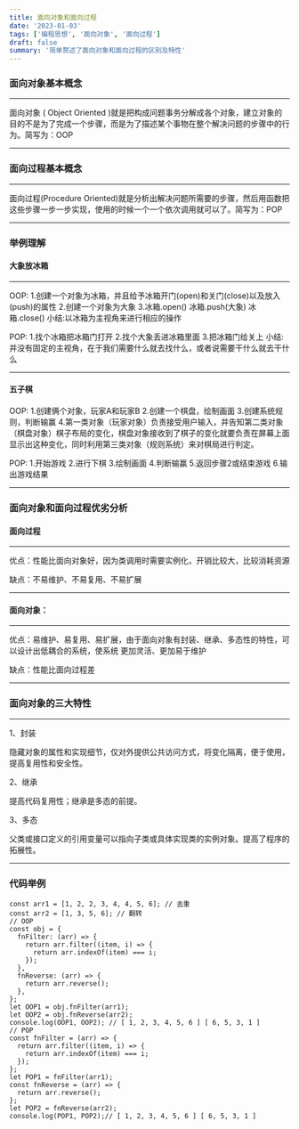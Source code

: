 ```yaml
---
title: 面向对象和面向过程
date: '2023-01-03'
tags: ['编程思想', '面向对象', '面向过程']
draft: false
summary: '简单赘述了面向对象和面向过程的区别及特性'
---
```


### 面向对象基本概念
---
面向对象 ( Object Oriented )就是把构成问题事务分解成各个对象，建立对象的目的不是为了完成一个步骤，而是为了描述某个事物在整个解决问题的步骤中的行为。简写为：OOP

---
### 面向过程基本概念
---
面向过程(Procedure Oriented)就是分析出解决问题所需要的步骤，然后用函数把这些步骤一步一步实现，使用的时候一个一个依次调用就可以了。简写为：POP

---
### 举例理解

#### 大象放冰箱
---
OOP:
1.创建一个对象为冰箱，并且给予冰箱开门(open)和关门(close)以及放入(push)的属性
2.创建一个对象为大象
3.冰箱.open()
  冰箱.push(大象)
  冰箱.close()
小结:以冰箱为主视角来进行相应的操作

POP:
1.找个冰箱把冰箱门打开
2.找个大象丢进冰箱里面
3.把冰箱门给关上
小结:并没有固定的主视角，在于我们需要什么就去找什么，或者说需要干什么就去干什么

---
#### 五子棋
OOP:
1.创建俩个对象，玩家A和玩家B
2.创建一个棋盘，绘制画面
3.创建系统规则，判断输赢
4.第一类对象（玩家对象）负责接受用户输入，并告知第二类对象（棋盘对象）棋子布局的变化，棋盘对象接收到了棋子的变化就要负责在屏幕上面显示出这种变化，同时利用第三类对象（规则系统）来对棋局进行判定。

POP:
1.开始游戏
2.进行下棋
3.绘制画面
4.判断输赢
5.返回步骤2或结束游戏
6.输出游戏结果

---
### 面向对象和面向过程优劣分析
#### 面向过程
---
优点：性能比面向对象好，因为类调用时需要实例化，开销比较大，比较消耗资源

缺点：不易维护、不易复用、不易扩展

---
#### 面向对象：
---
优点：易维护、易复用、易扩展，由于面向对象有封装、继承、多态性的特性，可以设计出低耦合的系统，使系统 更加灵活、更加易于维护

缺点：性能比面向过程差

---
### 面向对象的三大特性
---
1、封装

隐藏对象的属性和实现细节，仅对外提供公共访问方式，将变化隔离，便于使用，提高复用性和安全性。

2、继承

提高代码复用性；继承是多态的前提。

3、多态

父类或接口定义的引用变量可以指向子类或具体实现类的实例对象。提高了程序的拓展性。

---

### 代码举例
```
const arr1 = [1, 2, 2, 3, 4, 4, 5, 6]; // 去重
const arr2 = [1, 3, 5, 6]; // 翻转
// OOP
const obj = {
  fnFilter: (arr) => {
    return arr.filter((item, i) => {
      return arr.indexOf(item) === i;
    });
  },
  fnReverse: (arr) => {
    return arr.reverse();
  },
};
let OOP1 = obj.fnFilter(arr1);
let OOP2 = obj.fnReverse(arr2);
console.log(OOP1, OOP2); // [ 1, 2, 3, 4, 5, 6 ] [ 6, 5, 3, 1 ]
// POP
const fnFilter = (arr) => {
  return arr.filter((item, i) => {
    return arr.indexOf(item) === i;
  });
};
let POP1 = fnFilter(arr1);
const fnReverse = (arr) => {
  return arr.reverse();
};
let POP2 = fnReverse(arr2);
console.log(POP1, POP2);// [ 1, 2, 3, 4, 5, 6 ] [ 6, 5, 3, 1 ]

```
